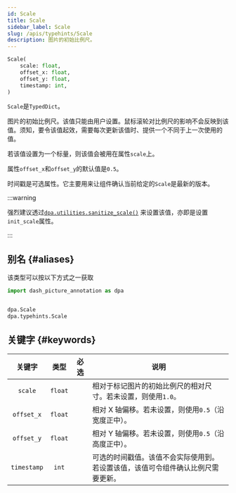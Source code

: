 ```yaml
---
id: Scale
title: Scale
sidebar_label: Scale
slug: /apis/typehints/Scale
description: 图片的初始比例尺。
---
```



<APITopBar type="type" source="typehints.Scale" />

```python
Scale(
    scale: float,
    offset_x: float,
    offset_y: float,
    timestamp: int,
)
```

`Scale`是`TypedDict`。

图片的初始比例尺。该值只能由用户设置。鼠标滚轮对比例尺的影响不会反映到该值。须知，要令该值起效，需要每次更新该值时、提供一个不同于上一次使用的值。

若该值设置为一个标量，则该值会被用在属性`scale`上。

属性`offset_x`和`offset_y`的默认值是`0.5`。

时间戳是可选属性。它主要用来让组件确认当前给定的`Scale`是最新的版本。

:::warning

强烈建议透过[`dpa.utilities.sanitize_scale()`](../utilities/sanitize_scale.mdx)
来设置该值，亦即是设置`init_scale`属性。

:::

## 别名 {#aliases}

该类型可以按以下方式之一获取

```python
import dash_picture_annotation as dpa


dpa.Scale
dpa.typehints.Scale
```

## 关键字 {#keywords}

|   关键字    |  类型   | 必选 | <center>说明</center>                                                            |
| :---------: | :-----: | :--: | :------------------------------------------------------------------------------- |
|   `scale`   | `float` |      | 相对于标记图片的初始比例尺的相对尺寸。若未设置，则使用`1.0`。                    |
| `offset_x`  | `float` |      | 相对 X 轴偏移。若未设置，则使用`0.5`（沿宽度正中）。                             |
| `offset_y`  | `float` |      | 相对 Y 轴偏移。若未设置，则使用`0.5`（沿高度正中）。                             |
| `timestamp` |  `int`  |      | 可选的时间戳值。该值不会实际使用到。若设置该值，该值可令组件确认比例尺需要更新。 |
